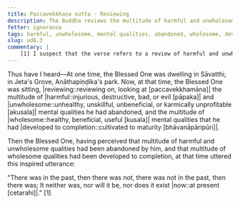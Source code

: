 ```yaml
---
title: Paccavekkhaṇa sutta - Reviewing
description: The Buddha reviews the multitude of harmful and unwholesome mental qualities he has abandoned, and the multitude of wholesome mental qualities he has developed to completion.
fetter: ignorance
tags: harmful, unwholesome, mental qualities, abandoned, wholesome, developed, completion, ud, ud6
slug: ud6.3
commentary: |
    [1] I suspect that the verse refers to a review of harmful and unwholesome mental qualities done one at a time. This process is to show that an awakened being carefully examines and verifies things as they have come to be instead of assuming or jumping to conclusions.
---
```


Thus have I heard—At one time, the Blessed One was dwelling in Sāvatthi, in Jeta's Grove, Anāthapiṇḍika's park. Now, at that time, the Blessed One was sitting, |reviewing::reviewing on, looking at [paccavekkhamāna]| the multitude of |harmful::injurious, destructive, bad, or evil [pāpaka]| and |unwholesome::unhealthy, unskillful, unbeneficial, or karmically unprofitable [akusala]| mental qualities he had abandoned, and the multitude of |wholesome::healthy, beneficial, useful [kusala]| mental qualities that he had |developed to completion::cultivated to maturity [bhāvanāpāripūri]|.

Then the Blessed One, having perceived that multitude of harmful and unwholesome qualities had been abandoned by him, and that multitude of wholesome qualities had been developed to completion, at that time uttered this inspired utterance:

"There was in the past, then there was not,
there was not in the past, then there was;
It neither was, nor will it be,
nor does it exist |now::at present [cetarahi]|." [1]